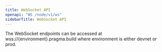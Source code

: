```yaml
---
title: WebSocket API
openapi: "WS /node/v1/ws"
sidebarTitle: WebSocket API
---
```


<Note>
The WebSocket endpoints can be accessed at wss://{environment}.pragma.build where environment is either devnet or prod.
</Note> 